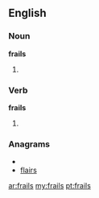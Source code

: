 ==English==

===Noun===
'''frails'''

# {{plural of|[[frail]]}}

===Verb===
'''frails'''

# {{third-person singular of|[[frail]]}}

===Anagrams===
* {{alphagram|afilrs}}
* [[flairs#English|flairs]]

[[ar:frails]]
[[my:frails]]
[[pt:frails]]
